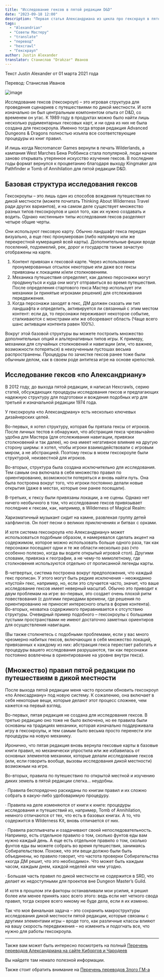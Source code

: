 ```yaml
---
title: "Исследование гексов в пятой редакции D&D"
date: "2023-09-18 12:00"
description: "Первая статья Александриана из цикла про гекскраул в пятой редакции D&D #alexandrian #gmtips #hexcrawl"
tags: 
  - "Alexandrian"
  - "Советы Мастеру"
  - "translate"
  - "перевод"
  - "hexcrawl"
  - "Гекскраул"
author: Justin Alexander
translator: Станислав "Drakzar" Иванов
---
```

  
Текст Justin Alexander от 01 марта 2021 года

Перевод: Станислав Иванов

![image](https://cyborgsandmages.com/images/hexcrawl-5e-1.jpg)

Исследование гексов (гексокроул) – это игровая структура для проведения сценариев с путешествиями по дикой местности. И хотя изначально он был центральным компонентом опыта от D&D, со временем он угас. К 1989 году в продуктах можно было найти лишь несколько рудиментарных гексовых карт, и ни одна из них не была создана для гексокроула. Именно тогда вторая редакция Advanced Dungeons & Dragons полностью изъяла все соответствующие процедуры из книг правил.

И лишь когда Necromancer Games вернули в печать Wilderlands, а кампания West Marches Бена Роббинса стала популярной, люди начали заново открывать утерянное искусство изучение гексов. В последние годы формат вернулся к процветанию благодаря выходу Kingmaker для Pathfinder и Tomb of Annihilation для пятой редакции D&D.

## Базовая структура исследования гексов

Гексокроулы – это лишь один из способов вождения путешествия по дикой местности (можете почитать Thinking About Wilderness Travel ради других вариантов), и на самом деле существует множество разных типов гексокроулов и школ того, как их нужно создавать и водить. Однако «истинные» типы исследования гексов разделяют четыре общие черты.

Они используют гексовую карту. Обычно ландшафт гекса передан визуально, а еще гекс пронумерован (либо напрямую или же перекрестной нумерацией всей карты). Дополнительные фишки вроде поселений, подземелий, рек, дорог и государств также зачастую отображены на карте.

1. Контент привязан к гексовой карте. Через использование пронумерованных отсылок некоторые или даже все гексы привязаны к локациям и/или столкновениям.
2. Механика путешествия определяет, как далеко персонажи могут продвинуться и куда они могут отправиться во время путешествия. После определения стартового гекса Мастер использует эти механики (и принятые игроками решения) для отслеживания передвижения.
3. Когда персонажи заходят в гекс, ДМ должен сказать им тип ландшафта и определить, активируется ли связанный с этим местом контент: если да, то персонажи переживают некоторое событие, сталкиваются с монстрами или же обозревают область (Чаще всего шанс активации контента равен 100%).

Вокруг этой базовой структуры вы можете построить множество дополнительных опций и альтернативных типов игры. К примеру, механики для случайных столкновений и навигации (или, что важнее, возможности потеряться) в неизученным пустошах весьма распространены. Процедуры по зачистке гексов ранее тоже были обычным делом, как в своем роде антитеза игре на основе крепостей.

## Исследование гексов «по Александриану»

В 2012 году, до выхода пятой редакции, я написал Hexcrawls, серию статей, обсуждающих процедуры исследования гексов и предлагающих надежную структуру для подготовки и вождения подобных игр для третьей и изначальной редакции 1974 года.

У гексокроула «по Александриану» есть несколько ключевых дизайнерских целей.

Во-первых, я хотел структуру, которая бы прятала гексы от игроков. После личных тестов я обнаружил, что абстракция гекса чрезвычайно удобна для Мастера (для отслеживания навигации, привязки столкновений и так далее), но она имеет негативное влияние на другую сторону ширмы: я хотел, чтобы игроки взаимодействовали с игровым миром, а не абстракцией. Поэтому гексы в моем гексокроуле были структурой, неизвестной для игроков.

Во-вторых, структура была создана исключительно для исследования. Тем самым она включала в себя множество правил по ориентированию, возможности потеряться и вновь найти путь. Она была построена вокруг того, что игроки постоянно делали новые открытия (даже в местах, которые они ранее посещали).

В-третьих, к гексу были привязаны локации, а не сцены. Однако нет ничего необычного в том, что исследование гексов привязывает последние к гексам, как, например, в Wilderness of Magical Realm:

Харизматичный музыкант сидит на камне, развлекая группу детей халфлингов. Он поет песни о великих приключениях и битвах с орками.

И хотя система гексокроула «по Александриану» может использоваться подобным образом, я намеревался сделать акцент на содержимом, которое можно использовать больше одного раза, так как персонажи посещают одни и те же области несколько раз (что особенно полезно, когда вы водите открытый игровой стол). Другими словами, привязка к географии, а не чему-то мимолетному, где столкновения используются отдельно от прописанной легенды карты.

В-четвертых, система построена вокруг предположения, что каждый гекс прописан. У этого могут быть редкие исключения – неожиданно «пустой» гекс, например, но, если это случается часто, значит, что ваше исследование гексов имеет неверный масштаб. Обычно это приводит к двум проблемам на игре: во-первых, это создает очень плохой ритм повествования (с долгими периодами времени, где решения по ориентированию не приносят интересного опыта в форме контента). Во-вторых, нехватка содержимого приравнивается к отсутствию структуры. Очевидный пример подобного – гексокроулы с большими пустыми пространствами не имеют достаточно заметных ориентиров для осуществления навигации.

(Вы также столкнетесь с подобными проблемами, если у вас много чрезмерно набитых гексов, включающих в себя множество локаций, привязанных к каждому из них: абстракция гекса перестает работать и процедуры вашего исследования разрушаются, так как персонажи постоянно вовлечены в ориентирование на уровне внутри гекса).

## (Множество) правил пятой редакции по путешествиям в дикой местности

После выхода пятой редакции меня часто просили обновить гексокроул «по Алексадриану» под новую систему. К сожалению, она включает в себя некоторые вещи, которые делают этот процесс сложнее, чем кажется на первый взгляд.

Во-первых, пятая редакция не создана для исследования гексов. В третью редакцию оно тоже не было включено, но ее правила были основаны на традициях механики, которая изначально поддерживала игру в гексокроулы, и тем самым было весьма просто перенести эти процедуры на новую механику.

Иронично, что пятая редакция вновь вернула гексовые карты в базовые книги правил, но механически упростила или же избавилась от основных элементов механики, которые делали исследование гексов (или, если говорить вообще, вызовы исследования дикой местности) возможным на игре.

Во-вторых, правила по путешествию по открытой местной и изучению диких земель в пятой редакции слегка… неудобны.

· Правила беспорядочно раскиданы по книгам правил и их сложно собрать в какую-либо удобоваримую процедуру.

· Правила на деле изменяются от книги к книге: процедуры исследования и путешествий из, например, Tomb of Annihilation, немного отличаются от тех, что есть в базовых книгах. А то, что содержится в Wilderness Kit, вновь отличается от них.

· Правила расплывчаты и озадачивают своей непоследовательность. Например, есть отдельное правило о том, сколько фунтов еды вам нужно каждый день. А еще есть отдельное правило о том, сколько фунтов еды вы можете собрать во время путешествия, занимаясь Собирательством. Похоже, что эти вещи должно были быть объединены, но правило говорит, что частота проверки Собирательства «когда ДМ решит, что это необходимо». Что может быть каждым часом, каждым днем, каждой неделей или чем угодно.

· Большая часть правил по дикой местности не содержится в SRD, что делает их недоступными для проектов вне Dungeon Master’s Guild.

И хотя в прошлом эти факторы останавливали мои усилия, я решил более или менее принять хаос всего этого: ведь если нет четкого свода правил, тогда скорее всего никому не буде дела, если я их изменю.

Так что моя финальная задача – это сохранить макроструктуры исследования дикой местности пятой редакции, которые связаны с другими элементами игры – вроде того, как различные классы влияют на вашу скорость передвижения – но изменить и подогнать все, что нужно для работы гексокроула.

---

Также вам может быть интересно посмотреть на полный 
[Перечень переводов Александриана на сайте Киборгов и Чародеев](https://cyborgsandmages.com/posts/translations/alexandrian-index)

Вы найдете там немало полезной информации.

Также стоит обратить внимание на [Перечень переводов Злого ГМ-а](https://cyborgsandmages.com/posts/translations/angrygm-index)

